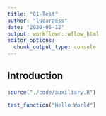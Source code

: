 ```yaml
---
title: "01-Test"
author: "lucaraess"
date: "2020-05-12"
output: workflowr::wflow_html
editor_options:
  chunk_output_type: console
---
```


## Introduction

```r
source("./code/auxiliary.R")

test_function("Hello World")
```

